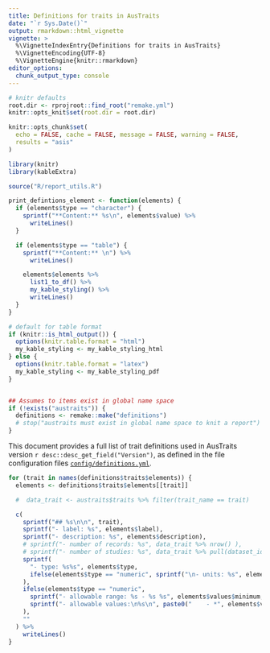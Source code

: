 ```yaml
---
title: Definitions for traits in AusTraits
date: "`r Sys.Date()`"
output: rmarkdown::html_vignette
vignette: >
  %\VignetteIndexEntry{Definitions for traits in AusTraits}
  %\VignetteEncoding{UTF-8}
  %\VignetteEngine{knitr::rmarkdown}
editor_options:
  chunk_output_type: console
---
```


```r
# knitr defaults
root.dir <- rprojroot::find_root("remake.yml")
knitr::opts_knit$set(root.dir = root.dir)

knitr::opts_chunk$set(
  echo = FALSE, cache = FALSE, message = FALSE, warning = FALSE,
  results = "asis"
)
```

```r
library(knitr)
library(kableExtra)

source("R/report_utils.R")

print_defintions_element <- function(elements) {
  if (elements$type == "character") {
    sprintf("**Content:** %s\n", elements$value) %>%
      writeLines()
  }

  if (elements$type == "table") {
    sprintf("**Content:** \n") %>%
      writeLines()

    elements$elements %>%
      list1_to_df() %>%
      my_kable_styling() %>%
      writeLines()
  }
}

# default for table format
if (knitr::is_html_output()) {
  options(knitr.table.format = "html")
  my_kable_styling <- my_kable_styling_html
} else {
  options(knitr.table.format = "latex")
  my_kable_styling <- my_kable_styling_pdf
}


## Assumes to items exist in global name space
if (!exists("austraits")) {
  definitions <- remake::make("definitions")
  # stop("austraits must exist in global name space to knit a report")
}
```


This document provides a full list of trait definitions used in AusTraits version `r desc::desc_get_field("Version")`, as defined in the file configuration files [`config/definitions.yml`](https://github.com/traitecoevo/austraits.build/blob/master/config/definitions.yml).

```r
for (trait in names(definitions$traits$elements)) {
  elements <- definitions$traits$elements[[trait]]

  #  data_trait <- austraits$traits %>% filter(trait_name == trait)

  c(
    sprintf("## %s\n\n", trait),
    sprintf("- label: %s", elements$label),
    sprintf("- description: %s", elements$description),
    # sprintf("- number of records: %s", data_trait %>% nrow() ),
    # sprintf("- number of studies: %s", data_trait %>% pull(dataset_id) %>% unique() %>% length() ),
    sprintf(
      "- type: %s%s", elements$type,
      ifelse(elements$type == "numeric", sprintf("\n- units: %s", elements$units), "")
    ),
    ifelse(elements$type == "numeric",
      sprintf("- allowable range: %s - %s %s", elements$values$minimum, elements$values$maximum, elements$units),
      sprintf("- allowable values:\n%s\n", paste0("    - *", elements$values %>% names(), "*: ", elements$values %>% unlist(), collapse = "\n"))
    ),
    ""
  ) %>%
    writeLines()
}
```

